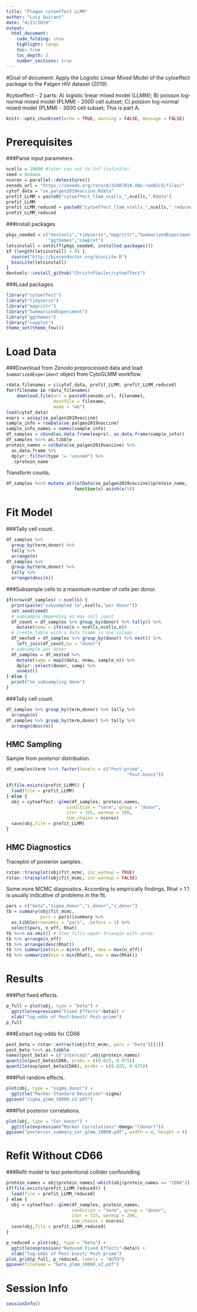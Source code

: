 ```yaml
---
title: "Plagen cytoeffect LLMM"
author: "Lucy Quirant"
date: "4/23/2019"
output: 
  html_document:
    code_folding: show
    highlight: tango
    toc: true
    toc_depth: 3
    number_sections: true
---
```


#Goal of document:
Apply the Logistic Linear Mixed Model of the cytoeffect package to the Palgen HIV dataset (2019).

#cytoeffect - 2 parts: 
A) logistic linear mixed model (LLMM); 
B) poisson log-normal mixed model (PLMM) - 2000 cell subset;
C) poisson log-normal mixed model (PLMM) - 3000 cell subset;
This is part A.

```r
knitr::opts_chunk$set(echo = TRUE, warning = FALSE, message = FALSE)
```

# Prerequisites

###Parse input parameters.

```r
ncells = 10000 #later can set to Inf (infinite)
seed = 0xdada
ncores = parallel::detectCores()
zenodo_url = "https://zenodo.org/record/3248781#.XQo-raeB2L9/files/"
cytof_data = "se_palgen2019vaccine.Rdata"
prefit_LLMM = paste0("cytoeffect_llmm_ncells_",ncells,".Rdata")
prefit_LLMM
prefit_LLMM_reduced = paste0("cytoeffect_llmm_ncells_",ncells,"_reduced.Rdata")
prefit_LLMM_reduced
```

###Install packages.

```r
pkgs_needed = c("devtools","tidyverse","magrittr","SummarizedExperiment",
                "ggthemes","cowplot")
letsinstall = setdiff(pkgs_needed, installed.packages())
if (length(letsinstall) > 0) {
  source("http://bioconductor.org/biocLite.R")
  biocLite(letsinstall)
}
devtools::install_github("ChristofSeiler/cytoeffect")
```

###Load packages.

```r
library("cytoeffect")
library("tidyverse")
library("magrittr")
library("SummarizedExperiment")
library("ggthemes")
library("cowplot")
theme_set(theme_few())
```

# Load Data

###Download from Zenodo preprocessed data and load ``SummarizedExperiment`` object from CytoGLMM workflow.

```r
rdata_filenames = c(cytof_data, prefit_LLMM, prefit_LLMM_reduced)
for(filename in rdata_filenames)
    download.file(url = paste0(zenodo_url, filename), 
                  destfile = filename,
                  mode = "wb")
load(cytof_data)
exprs = assay(se_palgen2019vaccine)
sample_info = rowData(se_palgen2019vaccine)
sample_info_names = names(sample_info)
df_samples = cbind(as.data.frame(exprs), as.data.frame(sample_info))
df_samples %<>% as.tibble
protein_names = colData(se_palgen2019vaccine) %>% 
  as.data.frame %>% 
  dplyr::filter(type != "unused") %>%
  .$protein_name
```

Transform counts.

```r
df_samples %<>% mutate_at(colData(se_palgen2019vaccine)$protein_name, 
                          function(x) asinh(x/5))
```

# Fit Model

###Tally cell count.

```r
df_samples %>% 
  group_by(term,donor) %>% 
  tally %>% 
  arrange(n)
df_samples %>% 
  group_by(term,donor) %>% 
  tally %>% 
  arrange(desc(n))
```

###Subsample cells to a maximum number of cells per donor.

```r
if(nrow(df_samples) > ncells) {
  print(paste("subsampled to",ncells,"per donor"))
  set.seed(seed)
  # subsample depending on max cell count
  df_count = df_samples %>% group_by(donor) %>% tally() %>%
    mutate(nnew = ifelse(n > ncells,ncells,n))
  # create table with a data frame in one column
  df_nested = df_samples %>% group_by(donor) %>% nest() %>%
    left_join(df_count,by = "donor")
  # subsample per donor
  df_samples = df_nested %>%
    mutate(samp = map2(data, nnew, sample_n)) %>%
    dplyr::select(donor, samp) %>%
    unnest()
} else {
  print("no subsampling done")
}
```

###Tally cell count.

```r
df_samples %>% group_by(term,donor) %>% tally %>% 
  arrange(n)
df_samples %>% group_by(term,donor) %>% tally %>% 
  arrange(desc(n))
```

## HMC Sampling

Sample from posterior distribution.

```r
df_samples$term %<>% factor(levels = c("Post-prime",
                                              "Post-boost"))
```

```r
if(file.exists(prefit_LLMM)) {
  load(file = prefit_LLMM)
} else {
  obj = cytoeffect::glmm(df_samples, protein_names, 
                       condition = "term", group = "donor",
                       iter = 325, warmup = 200, 
                       num_chains = ncores)
  save(obj,file = prefit_LLMM)
}
```

## HMC Diagnostics

Traceplot of posterior samples.

```r
rstan::traceplot(obj$fit_mcmc, inc_warmup = TRUE)
rstan::traceplot(obj$fit_mcmc, inc_warmup = FALSE)
```

Some more MCMC diagnostics. According to empirically findings, Rhat > 1.1 is usually indicative of problems in the fit.

```r
pars = c("beta","sigma_donor","L_donor","z_donor")
tb = summary(obj$fit_mcmc, 
             pars = pars)$summary %>% 
  as.tibble(rownames = "pars", .before = 1) %>% 
  select(pars, n_eff, Rhat)
tb %<>% na.omit() # Stan fills upper triangle with zeros
tb %>% arrange(n_eff)
tb %>% arrange(desc(Rhat))
tb %>% summarize(min = min(n_eff), max = max(n_eff))
tb %>% summarize(min = min(Rhat), max = max(Rhat))
```

# Results

###Plot fixed effects.

```r
p_full = plot(obj, type = "beta") + 
  ggtitle(expression("Fixed Effects"~beta)) +
  xlab("log-odds of Post-boost/ Post-prime")
p_full
```

###Extract log-odds for CD66 

```r
post_beta = rstan::extract(obj$fit_mcmc, pars = "beta")[[1]]
post_beta %<>% as.tibble
names(post_beta) = c("intercept",obj$protein_names)
quantile(post_beta$CD66, probs = c(0.025, 0.975))
quantile(exp(post_beta$CD66), probs = c(0.025, 0.975))
```

###Plot random effects.

```r
plot(obj, type = "sigma_donor") + 
  ggtitle("Marker Standard Deviation"~sigma)
ggsave("sigma_glmm_10000_v2.pdf")
```

###Plot posterior correlations.

```r
plot(obj, type = "Cor_donor") + 
  ggtitle(expression("Marker Correlations"~Omega~"(donor)"))
ggsave("posterior_summary_cor_glmm_10000.pdf", width = 4, height = 4)
```

# Refit Without CD66

###Refit model to test potentional collider confounding.

```r
protein_names = obj$protein_names[-which(obj$protein_names == "CD66")]
if(file.exists(prefit_LLMM_reduced)) {
  load(file = prefit_LLMM_reduced)
} else {
  obj = cytoeffect::glmm(df_samples, protein_names, 
                         condition = "term", group = "donor",
                         iter = 325, warmup = 200, 
                         num_chains = ncores)
  save(obj,file = prefit_LLMM_reduced)
}
```

```r
p_reduced = plot(obj, type = "beta") + 
  ggtitle(expression("Reduced Fixed Effects"~beta)) +
  xlab("log-odds of Post-boost/ Post-prime")
plot_grid(p_full, p_reduced, labels = "AUTO")
ggsave(filename = "beta_glmm_10000_v2.pdf")
```

# Session Info {.unnumbered}

```r
sessionInfo()
```
